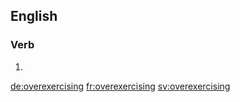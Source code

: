 ==English==

===Verb===
{{head|en}}

# {{present participle of|overexercise|lang=en}}

[[de:overexercising]]
[[fr:overexercising]]
[[sv:overexercising]]